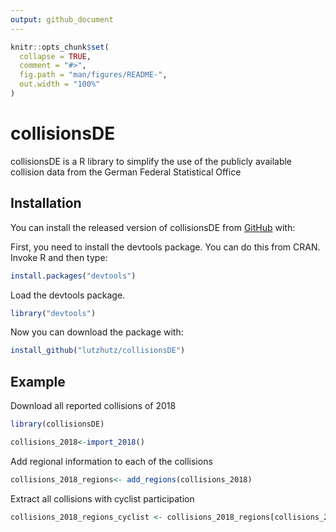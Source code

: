 ```yaml
---
output: github_document
---
```


<!-- README.md is generated from README.Rmd. Please edit that file -->

```r
knitr::opts_chunk$set(
  collapse = TRUE,
  comment = "#>",
  fig.path = "man/figures/README-",
  out.width = "100%"
)
```

# collisionsDE

<!-- badges: start -->
<!-- badges: end -->

collisionsDE is a R library to simplify the use of the publicly available collision data from the German Federal Statistical Office

## Installation

You can install the released version of collisionsDE from [GitHub](https://github.com) with:

First, you need to install the devtools package. You can do this from CRAN. Invoke R and then type:

``` r
install.packages("devtools")
```
Load the devtools package.

``` r
library("devtools")
```
Now you can download the package with:

``` r
install_github("lutzhutz/collisionsDE")
```


## Example

Download all reported collisions of 2018

```r
library(collisionsDE)

collisions_2018<-import_2018()
```

Add regional information to each of the collisions

```r
collisions_2018_regions<- add_regions(collisions_2018)
```

Extract all collisions with cyclist participation

```r
collisions_2018_regions_cyclist <- collisions_2018_regions[collisions_2018_regions$IstRad == 1,]
```

